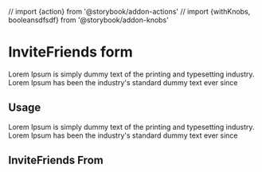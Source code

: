 // import {action} from '@storybook/addon-actions'
// import {withKnobs, booleansdfsdf} from '@storybook/addon-knobs'


<Meta title="Design System|Field Array example" component={InviteFriends} />

# InviteFriends form

Lorem Ipsum is simply dummy text of the printing and typesetting industry. Lorem Ipsum has been the industry's standard dummy text ever since 
## Usage

Lorem Ipsum is simply dummy text of the printing and typesetting industry. Lorem Ipsum has been the industry's standard dummy text ever since 

## InviteFriends From


<Preview withToolbar>
  <Story name="InviteFriends Form">
    <InviteFriends></InviteFriends>
  </Story>
</Preview>
